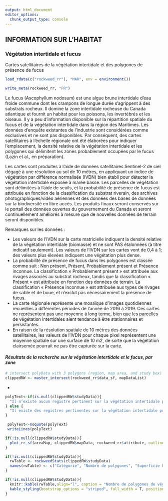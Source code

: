 ```yaml
---
output: html_document
editor_options: 
  chunk_output_type: console
---
```

## **INFORMATION SUR L’HABITAT**

### **Végétation intertidale et fucus**
Cartes satellitaires de la végétation intertidale et des polygones de présence de fucus

```r
load_rdata(c("rockweed_rr"), "MAR", env = environment())
```

```r
write_meta(rockweed_rr, "FR")
```

Le fucus (Ascophyllum nodosum) est une algue brune intertidale d’eau froide commune dont les crampons de longue durée s’agrippent à des substrats rocheux. Il domine la zone intertidale rocheuse du Canada atlantique et fournit un habitat pour les poissons, les invertébrés et les oiseaux. Il y a peu d’information disponible sur la répartition spatiale du fucus et de la végétation intertidale dans la région des Maritimes. Les données d’enquête existantes de l’industrie sont considérées comme exclusives et ne sont pas disponibles. Par conséquent, des cartes satellitaires à l’échelle régionale ont été élaborées pour indiquer l’emplacement, la densité relative de la végétation intertidale et les polygones qui délimitent les zones probablement occupées par le fucus (Lazin et al., en préparation).

Les cartes sont produites à l’aide de données satellitaires Sentinel-2 de ciel dégagé à une résolution au sol de 10 mètres, en appliquant un indice de végétation par différence normalisée (IVDN) bien établi pour détecter la végétation intertidale exposée à marée basse. Les parcelles de végétation sont délimitées à l’aide de seuils, et la probabilité de présence de fucus est attribuée en fonction de la classification du substrat riverain, des archives photographiques/vidéo aériennes et des données des bases de données sur la biodiversité en libre accès. Les produits finaux seront conservés sur le portail des données ouvertes du gouvernement du Canada et seront continuellement améliorés à mesure que de nouvelles données de terrain seront disponibles.

Remarques sur les données :

- Les valeurs de l’IVDN sur la carte matricielle indiquent la densité relative de la végétation intertidale (biomasse) et ne sont PAS étalonnées (à titre indicatif seulement). Les valeurs de l’IVDN sur les cartes vont de 0,4 à 1; des valeurs plus élevées indiquent une végétation plus dense.
- La probabilité de présence de fucus dans les polygones est classée comme suit : Non présent, Présent, Probablement présent et Présence inconnue. La classification « Probablement présent » est attribuée aux rivages associés au substrat rocheux, tandis que la classification « Présent » est attribuée en fonction des données de terrain. La classification « Présence inconnue » est attribuée aux types de rivages de sable et de boue, et n’exclut pas nécessairement la présence de fucus.
- La carte régionale représente une mosaïque d’images quotidiennes recueillies à différentes périodes de l’année de 2016 à 2019. Ces cartes ne représentent pas une moyenne à long terme, bien que les parcelles de végétation intertidales aient tendance à être stationnaires et persistantes.
- En raison de la résolution spatiale de 10 mètres des données satellitaires, les valeurs de l’IVDN pour chaque pixel représentent une moyenne spatiale sur une surface de 10 m2, de sorte que la végétation clairsemée pourrait ne pas être capturée sur la carte.

#### ***Résultats de la recherche sur la végétation intertidale et le fucus, par zone***  

```r
# intersect polyData with 3 polygons (region, map area, and study box)
clippedRW <- master_intersect(rockweed_rr$data_sf, mapDataList)
```
*
```r

polyText<-if(is.null(clippedRW$studyData)){
  "Il n’existe aucun registre pertinent sur la végétation intertidale prévue pour cette zone de recherche."
} else {
  "Il existe des registres pertinentes sur la végétation intertidale prévue pour cette zone de recherche."
}

 polyText<-noquote(polyText)
 writeLines(polyText)
```

```r
if(!is.null(clippedRW$studyData)){
  plot_rr_sf(areaMap, clippedRW$mapData, rockweed_rr$attribute, outlines=FALSE, legendName= "Végétation Intertidale")
}
```

```r
if(!is.null(clippedRW$studyData)){
  rwTable <- rockweedStats(clippedRW$studyData)
  names(rwTable) <- c("Catégorie", "Nombre de polygones", "Superficie km2")
}

```

```r
if(!is.null(clippedRW$studyData)){
  knitr::kable(rwTable,align="l", caption = "Nombre de polygones de végétation et la superficie occupée par chaque catégorie pour la zone d’étude. La végétation intertidale totale est la somme de tous les catégories.", booktabs = T, escape = F, linesep="") %>%
  kable_styling(bootstrap_options = "striped", full_width = T, position = "left")
}
```
